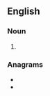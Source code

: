 ==English==

===Noun===
{{head|en|noun plural form}}

# {{plural of|cataphile|lang=en}}

===Anagrams===
* {{l|en|acephalist}}
* {{l|en|caliphates}}